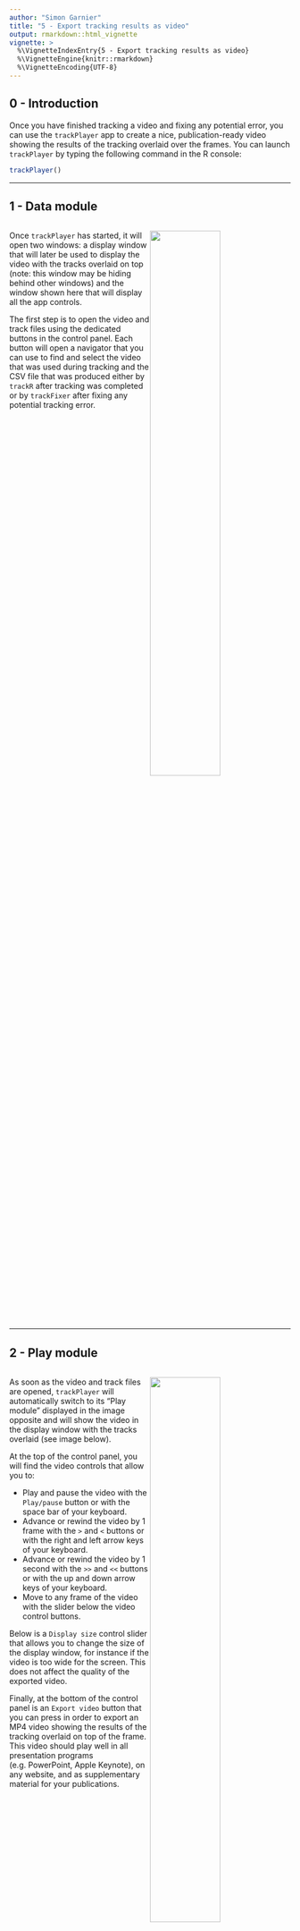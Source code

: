 ```yaml
---
author: "Simon Garnier"
title: "5 - Export tracking results as video"
output: rmarkdown::html_vignette
vignette: >
  %\VignetteIndexEntry{5 - Export tracking results as video}
  %\VignetteEngine{knitr::rmarkdown}
  %\VignetteEncoding{UTF-8}
---
```


## 0 - Introduction

Once you have finished tracking a video and fixing any potential error, you can
use the `trackPlayer` app to create a nice, publication-ready video showing the 
results of the tracking overlaid over the frames. You can launch `trackPlayer` 
by typing the following command in the R console: 

```r
trackPlayer()
```

---

## 1 - Data module

<div style="overflow: hidden;">

<img style="float: right; width: 50%;" src="../man/figures/z5/z5_1.png">

Once `trackPlayer`  has started, it will open two windows: a display window that 
will later be used to display the video with the tracks overlaid on top (note: 
this window may be hiding behind other windows) and the window shown here that 
will display all the app controls.

The first step is to open the video and track files using the dedicated buttons
in the control panel. Each button will open a navigator that you can use to find
and select the video that was used during tracking and the CSV file that was 
produced either by `trackR` after tracking was completed or by `trackFixer` 
after fixing any potential tracking error. 

</div>

---

## 2 - Play module

<div style="overflow: hidden;">

<img style="float: right; width: 50%;" src="../man/figures/z5/z5_2.png">

As soon as the video and track files are opened, `trackPlayer` will automatically
switch to its "Play module" displayed in the image opposite and will show the
video in the display window with the tracks overlaid (see image below). 

At the top of the control panel, you will find the video controls that allow you
to: 

+ Play and pause the video with the `Play/pause` button or with the space bar of
  your keyboard. 
+ Advance or rewind the video by 1 frame with the `>` and `<` buttons or with 
  the right and left arrow keys of your keyboard. 
+ Advance or rewind the video by 1 second with the `>>` and `<<` buttons or with 
  the up and down arrow keys of your keyboard. 
+ Move to any frame of the video with the slider below the video control buttons.

Below is a `Display size` control slider that allows you to change the size of 
the display window, for instance if the video is too wide for the screen. This 
does not affect the quality of the exported video. 

Finally, at the bottom of the control panel is an `Export video` button that you
can press in order to export an MP4 video showing the results of the tracking 
overlaid on top of the frame. This video should play well in all presentation 
programs (e.g. PowerPoint, Apple Keynote), on any website, and as supplementary
material for your publications. 

</div>

<center> <img style="width: 75%;" src="../man/figures/z5/z5_3.png"> </center>

---

The video used throughout this tutorial was provided by *Sridhar, V. H., Roche, 
D. G., and Gingins, S. (2019). Tracktor: Image-based automated tracking of animal 
movement and behaviour. Methods Ecol. Evol. 10, 691. doi:10.1111/2041-210X.13166*
and used here with permission of the authors. 

